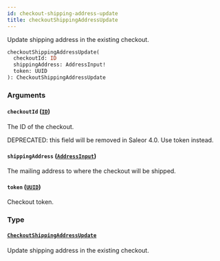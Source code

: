 ```yaml
---
id: checkout-shipping-address-update
title: checkoutShippingAddressUpdate
---
```


Update shipping address in the existing checkout.

```graphql
checkoutShippingAddressUpdate(
  checkoutId: ID
  shippingAddress: AddressInput!
  token: UUID
): CheckoutShippingAddressUpdate
```

### Arguments

#### `checkoutId` ([`ID`](../../../developer/api-reference/scalars/id))

The ID of the checkout.

DEPRECATED: this field will be removed in Saleor 4.0. Use token instead.

#### `shippingAddress` ([`AddressInput`](../../../developer/api-reference/inputs/address-input))

The mailing address to where the checkout will be shipped.

#### `token` ([`UUID`](../../../developer/api-reference/scalars/uuid))

Checkout token.

### Type

#### [`CheckoutShippingAddressUpdate`](../../../developer/api-reference/objects/checkout-shipping-address-update)

Update shipping address in the existing checkout.
